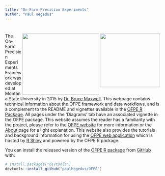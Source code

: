 ```yaml
---
title: "On-Farm Precision Experiments"
author: "Paul Hegedus"
---
```

# <img src="images/msu_coa_logo.png" align="right" width="195" height = "175" /> <img src="images/OFPE_logo.png" align="right" width="250" height = "200" />

The On-Farm Precision Experiments Framework was developed at Montana State University in 2015 by [Dr. Bruce Maxwell]((http://landresources.montana.edu/directory/faculty/1524374/bruce-maxwell)). This webpage contains technical information about the OFPE framework and data workflows, and is a complement to the README and vignettes available in the [OFPE R Package](https://github.com/paulhegedus/OFPE). All pages under the 'Diagrams' tab have an associated vignette in the OFPE package. This website assumes the reader has a familiarity with the project, please refer to the [OFPE website](https://sites.google.com/site/ofpeframework/) for more information or the [About](about.html) page for a light explanation. This website also provides the tutorials and background information for using the [OFPE web application](https://paulhegedus.shinyapps.io/OFPE_AnalysisAndSim_App_v1/?_ga=2.189182059.1336631904.1592115204-590292424.1592115204) which is hosted by [R Shiny](https://shiny.rstudio.com) and powered by the OFPE R package.

You can install the released version of the [OFPE R package](https://github.com/paulhegedus/OFPE) from [GitHub](https://github.com) with:

``` r
# install.packages("devtools")
devtools::install_github("paulhegedus/OFPE")
```


